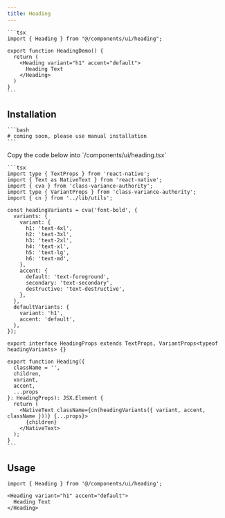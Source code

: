 ```yaml
---
title: Heading
---
```



<Tabs>
  <TabItem value="preview" label="Preview" default>
    <ExpoFrame url="/ui/heading" height="300" width="100%" />
  </TabItem>
  <TabItem value="code" label="Code">

    ```tsx
    import { Heading } from "@/components/ui/heading";

    export function HeadingDemo() {
      return (
        <Heading variant="h1" accent="default">
          Heading Text
        </Heading>
      )
    }
    ```

  </TabItem>
</Tabs>

## Installation

<Tabs>
  <TabItem value="cli" label="CLI" default>

    ```bash
    # coming soon, please use manual installation
    ```

  </TabItem>
  <TabItem value="manual" label="Manual">
    Copy the code below into `/components/ui/heading.tsx`

    ```tsx
    import type { TextProps } from 'react-native';
    import { Text as NativeText } from 'react-native';
    import { cva } from 'class-variance-authority';
    import type { VariantProps } from 'class-variance-authority';
    import { cn } from '../lib/utils';

    const headingVariants = cva('font-bold', {
      variants: {
        variant: {
          h1: 'text-4xl',
          h2: 'text-3xl',
          h3: 'text-2xl',
          h4: 'text-xl',
          h5: 'text-lg',
          h6: 'text-md',
        },
        accent: {
          default: 'text-foreground',
          secondary: 'text-secondary',
          destructive: 'text-destructive',
        },
      },
      defaultVariants: {
        variant: 'h1',
        accent: 'default',
      },
    });

    export interface HeadingProps extends TextProps, VariantProps<typeof headingVariants> {}

    export function Heading({
      className = '',
      children,
      variant,
      accent,
      ...props
    }: HeadingProps): JSX.Element {
      return (
        <NativeText className={cn(headingVariants({ variant, accent, className }))} {...props}>
          {children}
        </NativeText>
      );
    }
    ```

  </TabItem>
</Tabs>

## Usage

```tsx
import { Heading } from '@/components/ui/heading';
```

```tsx
<Heading variant="h1" accent="default">
  Heading Text
</Heading>
```
